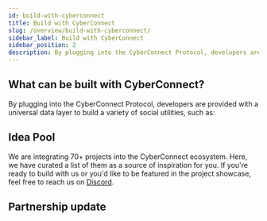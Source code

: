 ```yaml
---
id: build-with-cyberconnect
title: Build with CyberConnect
slug: /overview/build-with-cyberconnect/
sidebar_label: Build with CyberConnect
sidebar_position: 2
description: By plugging into the CyberConnect Protocol, developers are provided with a universal data layer to build a variety of social utilities.
---
```


<head>
    <script src="https://platform.twitter.com/widgets.js" charSet="utf-8"></script>
</head>

## What can be built with CyberConnect?
By plugging into the CyberConnect Protocol, developers are provided with a universal data layer to build a variety of social utilities, such as:


<UsecaseCards />

## Idea Pool
We are integrating 70+ projects into the CyberConnect ecosystem. Here, we have curated a list of them as a source of inspiration for you. If you're ready to build with us or you'd like to be featured in the project showcase, feel free to reach us on [Discord](https://discord.gg/c7YPrT9P).


<ShowcaseCards />

## Partnership update


<PartnershipTwitterCards />
